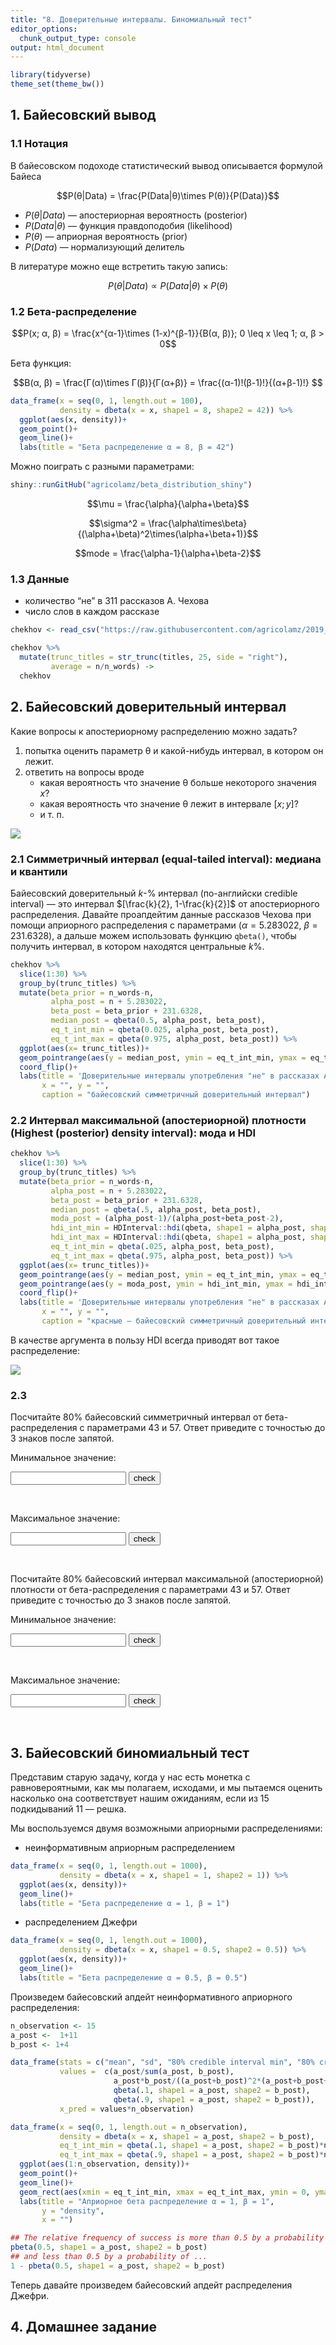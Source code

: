 ```yaml
---
title: "8. Доверительные интервалы. Биномиальный тест"
editor_options: 
  chunk_output_type: console
output: html_document
---
```


```r
library(tidyverse)
theme_set(theme_bw())
```


## 1. Байесовский вывод

### 1.1 Нотация

В байесовском подоходе статистический вывод описывается формулой Байеса

$$P(θ|Data) = \frac{P(Data|θ)\times P(θ)}{P(Data)}$$

* $P(θ|Data)$ --- апостериорная вероятность (posterior)
* $P(Data|θ)$ --- функция правдоподобия (likelihood)
* $P(θ)$ ---  априорная вероятность (prior)
* $P(Data)$ --- нормализующий делитель

В литературе можно еще встретить такую запись:

$$P(θ|Data) \propto P(Data|θ)\times P(θ)$$

### 1.2 Бета-распределение

$$P(x; α, β) = \frac{x^{α-1}\times (1-x)^{β-1}}{B(α, β)}; 0 \leq x \leq 1; α, β > 0$$

Бета функция:

$$Β(α, β) = \frac{Γ(α)\times Γ(β)}{Γ(α+β)} = \frac{(α-1)!(β-1)!}{(α+β-1)!} $$


```r
data_frame(x = seq(0, 1, length.out = 100),
           density = dbeta(x = x, shape1 = 8, shape2 = 42)) %>% 
  ggplot(aes(x, density))+
  geom_point()+
  geom_line()+
  labs(title = "Бета распределение α = 8, β = 42")
```

Можно поиграть с разными параметрами:

```r
shiny::runGitHub("agricolamz/beta_distribution_shiny") 
```

$$\mu = \frac{\alpha}{\alpha+\beta}$$

$$\sigma^2 = \frac{\alpha\times\beta}{(\alpha+\beta)^2\times(\alpha+\beta+1)}$$

$$mode = \frac{\alpha-1}{\alpha+\beta-2}$$

### 1.3 Данные

* количество "не" в 311 рассказов А. Чехова
* число слов в каждом рассказе

```r
chekhov <- read_csv("https://raw.githubusercontent.com/agricolamz/2019_FE_R_statistics/master/data/chekhov.csv")

chekhov %>% 
  mutate(trunc_titles = str_trunc(titles, 25, side = "right"),
         average = n/n_words) ->
  chekhov
```

## 2. Байесовский доверительный интервал

Какие вопросы к апостериорному распределению можно задать?

1) попытка оценить параметр θ и какой-нибудь интервал, в котором он лежит.
2) ответить на вопросы вроде
    * какая вероятность что значение θ больше некоторого значения $x$?
    * какая вероятность что значение θ лежит в интервале $[x; y]$?
    * и т. п.

![](8_ci_bars.png)

### 2.1 Симметричный интервал (equal-tailed interval): медиана и квантили
Байесовский доверительный $k$-% интервал (по-английски credible interval) --- это интервал $[\frac{k}{2}, 1-\frac{k}{2}]$ от апостериорного распределения. Давайте проапдейтим данные рассказов Чехова при помощи априорного распределения с параметрами ($\alpha = 5.283022$, $\beta = 231.6328$), а дальше можем использовать функцию `qbeta()`, чтобы получить интервал, в котором находятся центральные $k$%.

```r
chekhov %>% 
  slice(1:30) %>%
  group_by(trunc_titles) %>% 
  mutate(beta_prior = n_words-n,
         alpha_post = n + 5.283022,
         beta_post = beta_prior + 231.6328,
         median_post = qbeta(0.5, alpha_post, beta_post),
         eq_t_int_min = qbeta(0.025, alpha_post, beta_post),
         eq_t_int_max = qbeta(0.975, alpha_post, beta_post)) %>% 
  ggplot(aes(x= trunc_titles))+
  geom_pointrange(aes(y = median_post, ymin = eq_t_int_min, ymax = eq_t_int_max), color = "tomato")+
  coord_flip()+
  labs(title = 'Доверительные интервалы употребления "не" в рассказах А. Чехова',
       x = "", y = "",
       caption = "байесовский симметричный доверительный интервал")
```

### 2.2 Интервал максимальной (апостериорной) плотности (Highest (posterior) density interval): мода и HDI

```r
chekhov %>% 
  slice(1:30) %>%
  group_by(trunc_titles) %>% 
  mutate(beta_prior = n_words-n,
         alpha_post = n + 5.283022,
         beta_post = beta_prior + 231.6328,
         median_post = qbeta(.5, alpha_post, beta_post),
         moda_post = (alpha_post-1)/(alpha_post+beta_post-2),
         hdi_int_min = HDInterval::hdi(qbeta, shape1 = alpha_post, shape2 = beta_post, credMass = 0.95)[1],
         hdi_int_max = HDInterval::hdi(qbeta, shape1 = alpha_post, shape2 = beta_post, credMass = 0.95)[2],
         eq_t_int_min = qbeta(.025, alpha_post, beta_post),
         eq_t_int_max = qbeta(.975, alpha_post, beta_post)) %>% 
  ggplot(aes(x= trunc_titles))+
  geom_pointrange(aes(y = median_post, ymin = eq_t_int_min, ymax = eq_t_int_max), color = "tomato")+
  geom_pointrange(aes(y = moda_post, ymin = hdi_int_min, ymax = hdi_int_max), color = "palegreen3", position = position_nudge(x = -0.3))+
  coord_flip()+
  labs(title = 'Доверительные интервалы употребления "не" в рассказах А. Чехова',
       x = "", y = "",
       caption = "красные — байесовский симметричный доверительный интервал;\n зеленый — байесовский интервал максимальной плотности")
```

В качестве аргумента в пользу HDI всегда приводят вот такое распределение:

![](8_HDIbimodal.jpg)

### 2.3 

Посчитайте 80% байесовский симметричный интервал от бета-распределения с параметрами 43 и 57. Ответ приведите с точностью до 3 знаков после запятой.

Минимальное значение:

<form name="FormOne" onsubmit="return validateFormOne()" method="post">
<input type="text" name="answerOne">
<input type="submit" value="check">
</form><br>

Максимальное значение:

<form name="FormTwo" onsubmit="return validateFormTwo()" method="post">
<input type="text" name="answerTwo">
<input type="submit" value="check">
</form><br>

Посчитайте 80% байесовский интервал максимальной (апостериорной) плотности от бета-распределения с параметрами  43 и 57. Ответ приведите с точностью до 3 знаков после запятой.

Минимальное значение:

<form name="FormThree" onsubmit="return validateFormThree()" method="post">
<input type="text" name="answerThree">
<input type="submit" value="check">
</form><br>

Максимальное значение:

<form name="FormFour" onsubmit="return validateFormFour()" method="post">
<input type="text" name="answerFour">
<input type="submit" value="check">
</form><br>


## 3. Байесовский биномиальный тест

Представим старую задачу, когда у нас есть монетка с равновероятными, как мы полагаем, исходами, и мы пытаемся оценить насколько она соответствует нашим ожиданиям, если из 15 подкидываний 11 --- решка.

Мы воспользуемся двумя возможными априорными распределениями:

* неинформативным априорным распределением

```r
data_frame(x = seq(0, 1, length.out = 1000),
           density = dbeta(x = x, shape1 = 1, shape2 = 1)) %>% 
  ggplot(aes(x, density))+
  geom_line()+
  labs(title = "Бета распределение α = 1, β = 1")
```


* распределением Джефри

```r
data_frame(x = seq(0, 1, length.out = 1000),
           density = dbeta(x = x, shape1 = 0.5, shape2 = 0.5)) %>% 
  ggplot(aes(x, density))+
  geom_line()+
  labs(title = "Бета распределение α = 0.5, β = 0.5")
```

Произведем байесовский апдейт неинформативного априорного распределения:
```r
n_observation <- 15
a_post <-  1+11
b_post <- 1+4

data_frame(stats = c("mean", "sd", "80% credible interval min", "80% credible interval max"),
           values =  c(a_post/sum(a_post, b_post),
                       a_post*b_post/((a_post+b_post)^2*(a_post+b_post+1)),
                       qbeta(.1, shape1 = a_post, shape2 = b_post),
                       qbeta(.9, shape1 = a_post, shape2 = b_post)),
           x_pred = values*n_observation)

data_frame(x = seq(0, 1, length.out = n_observation),
           density = dbeta(x = x, shape1 = a_post, shape2 = b_post),
           eq_t_int_min = qbeta(.1, shape1 = a_post, shape2 = b_post)*n_observation,
           eq_t_int_max = qbeta(.9, shape1 = a_post, shape2 = b_post)*n_observation) %>% 
  ggplot(aes(1:n_observation, density))+
  geom_point()+
  geom_line()+
  geom_rect(aes(xmin = eq_t_int_min, xmax = eq_t_int_max, ymin = 0, ymax = 0.1))+
  labs(title = "Априорное бета распределение α = 1, β = 1",
       y = "density",
       x = "")

## The relative frequency of success is more than 0.5 by a probability of ...
pbeta(0.5, shape1 = a_post, shape2 = b_post)
## and less than 0.5 by a probability of ...
1 - pbeta(0.5, shape1 = a_post, shape2 = b_post)
```


Теперь давайте произведем байесовский апдейт распределения Джефри.


## 4. Домашнее задание






<script>
function validateFormOne() {
    var x = document.forms["FormOne"]["answerOne"].value;
    if (x != "0.367") {
        alert("У меня другой ответ...");
        return false;
    } else {
        alert("Да, все правильно");
        return false;
    }
}
function validateFormTwo() {
    var x = document.forms["FormTwo"]["answerTwo"].value;
    if (x != "0.494") {
        alert("У меня другой ответ...");
        return false;
    } else {
        alert("Да, все правильно");
        return false;
    }
}
function validateFormThree() {
    var x = document.forms["FormThree"]["answerThree"].value;
    if (x != "0.366") {
        alert("У меня другой ответ...");
        return false;
    } else {
        alert("Да, все правильно");
        return false;
    }
}
function validateFormFour() {
    var x = document.forms["FormFour"]["answerFour"].value;
    if (x != "0.493") {
        alert("У меня другой ответ...");
        return false;
    } else {
        alert("Да, все правильно");
        return false;
    }
}
</script>

